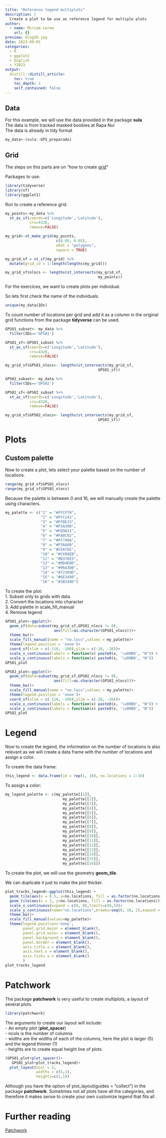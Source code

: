 ```yaml
---
title: "Reference legend multiplots"
description: |
  Create a plot to be use as reference legend for multiple plots
author:
  - name: Miriam Lerma
    url: {}
preview: blog26.jpg
date: 2023-09-01
categories:
  - R
  - ggplot2
  - English
  - Y2023
output:
  distill::distill_article:
    toc: true
    toc_depth: 2
    self_contained: false
---
```



## Data

For this example, we will use the data provided in the package **sula** <br>
The data is from tracked masked boobies at Rapa Nui <br>
The data is already in tidy format <br>

```r
my_data<-(sula::GPS_preparado)
```

## Grid

The steps on this parts are on "how to create [grid](https://www.miriam-lerma.com/posts/2023-04-06-gridraster/)"
  
  
Packages to use:

```r
library(tidyverse)
library(sf)
library(ggplot2)
```

Run to create a reference grid.

```r
my_points<-my_data %>%
  st_as_sf(coords=c('Longitude','Latitude'),
           crs=4326,
           remove=FALSE)

my_grid<-st_make_grid(my_points, 
                       c(0.05, 0.05), 
                       what = "polygons",
                       square = TRUE)

my_grid_sf = st_sf(my_grid) %>%
  mutate(grid_id = 1:length(lengths(my_grid)))

my_grid_sf$nlocs <- lengths(st_intersects(my_grid_sf, 
                                          my_points))
```


For the exercices, we want to create plots per individual.  

So lets first check the name of the individuals.  

```r
unique(my_data$IDs)
```

To count number of locations per grid and add it as a column in the original grid functions from the package **tidyverse** can be used. 


```r
GPS01_subset<- my_data %>%
  filter(IDs=='GPS01')

GPS01_sf<-GPS01_subset %>%
  st_as_sf(coords=c('Longitude','Latitude'),
           crs=4326,
           remove=FALSE)

my_grid_sf$GPS01_nlocs<- lengths(st_intersects(my_grid_sf, 
                                          GPS01_sf))
```


```r
GPS02_subset<- my_data %>%
  filter(IDs=='GPS02')

GPS02_sf<-GPS02_subset %>%
  st_as_sf(coords=c('Longitude','Latitude'),
           crs=4326,
           remove=FALSE)

my_grid_sf$GPS02_nlocs<- lengths(st_intersects(my_grid_sf, 
                                          GPS02_sf))
```

# Plots

## Custom palette

Now to create a plot, lets select your palette based on the number of locations.

```r
range(my_grid_sf$GPS01_nlocs)
range(my_grid_sf$GPS02_nlocs)
```

Because the palette is between 0 and 16, we will manually create the palette using characters. 

```r
my_palette <- c("1" = "#FFCF70",
                "2" = "#FFC242",
                "3" = "#FFBE33",
                "4" = "#F5A300",
                "5" = "#FD9A21",
                "6" = "#FA8C02",
                "7" = "#FF740A",
                "8" = "#F56A00",
                "9" = "#CEA7EE",
                "10" = "#C698EB",
                "11" = "#B376E5",
                "12" = "#9D4EDD",
                "13" = "#9643DB",
                "14" = "#72369D",
                "15" = "#6E3498",
                "16" = "#3B194D")

```


To create the plot:   
1. Subset only to grids with data  
2. Convert the locations into character  
3. Add palette in scale_fill_manual  
4. Remove legend  

```r
GPS01_plot<-ggplot()+
  geom_sf(data=subset(my_grid_sf,GPS01_nlocs != 0),
                      aes(fill=as.character(GPS01_nlocs)))+
  theme_bw()+
  scale_fill_manual(name = "no.locs",values = my_palette)+
  theme(legend.position = 'none')+
  coord_sf(xlim = c(-110, -108),ylim = c(-28, -26))+  
  scale_x_continuous(labels = function(x) paste0(x, '\u00B0', "W")) +
  scale_y_continuous(labels = function(x) paste0(x, '\u00B0', "N"))
GPS01_plot
```

```r
GPS02_plot<-ggplot()+
  geom_sf(data=subset(my_grid_sf,GPS02_nlocs != 0),
                      aes(fill=as.character(GPS02_nlocs)))+
  theme_bw()+
  scale_fill_manual(name = "no.locs",values = my_palette)+
  theme(legend.position = 'none')+
  coord_sf(xlim = c(-110, -108),ylim = c(-28, -26))+  
  scale_x_continuous(labels = function(x) paste0(x, '\u00B0', "W")) +
  scale_y_continuous(labels = function(x) paste0(x, '\u00B0', "N"))
GPS02_plot
```

# Legend

Now to create the legend, the information on the number of locations is also relevant as we will create a data frame with the number of locations and assign a color.   

To create the data frame:  

```r
this_legend <- data.frame(id = rep(1, 16), no.locations = 1:16)
```

To assign a color:  

```r
my_legend_palette <- c(my_palette[[1]],  
                          my_palette[[2]],
                          my_palette[[3]],  
                          my_palette[[4]],
                          my_palette[[5]], 
                          my_palette[[6]],
                          my_palette[[7]],
                          my_palette[[8]],
                          my_palette[[9]],
                          my_palette[[10]],
                          my_palette[[11]],
                          my_palette[[12]],
                          my_palette[[13]],
                          my_palette[[14]],
                          my_palette[[15]],
                          my_palette[[16]])
```

To create the plot, we will use the geometry **geom_tile**.

We can duplicate it just to make the plot thicker.  

```r
plot_tracks_legend<-ggplot(this_legend) +
  geom_tile(aes(x = 0.5, y=no.locations, fill = as.factor(no.locations))) +
  geom_tile(aes(x = 1, y=no.locations, fill = as.factor(no.locations))) + 
  scale_x_continuous(expand = c(0, 0),limits=c(0,5))+
  scale_y_continuous(name="no.locations",breaks=seq(0, 16, 2),expand = c(0, 0))+
  theme_bw()+
  scale_fill_manual(values=my_palette)+
  theme(legend.position='none',
        panel.grid.major = element_blank(),
        panel.grid.minor = element_blank(),
        panel.background = element_blank(),
        panel.border = element_blank(),
        axis.title.x = element_blank(),
        axis.text.x = element_blank(),
        axis.ticks.x = element_blank()
        )
plot_tracks_legend
```



# Patchwork

The package **patchwork** is very useful to create multiplots, a layout of several plots. 

```r
library(patchwork)
```

The arguments to create our layout will include:  
- An empty plot (**plot_spacer**)  
- ncols is the number of columns  
- widths are the widths of each of the columns, here the plot is larger (5) and the legend thinner (1)  
- heights are to create equal height line of plots  

```r
(GPS01_plot+plot_spacer()+
   GPS02_plot+plot_tracks_legend)+
  plot_layout(ncol = 2,
              widths = c(5,1), 
              heights=c(1,1))
```


Although you have the option of plot_layout(guides = "collect") in the package **patchwork**. Sometimes not all plots have all the categories, and therefore it makes sense to create your own customize legend that fits all .


# Further reading

[Patchwork](https://patchwork.data-imaginist.com/)
